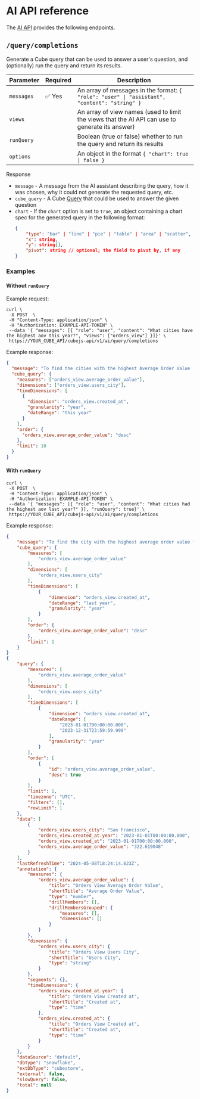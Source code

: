 # AI API reference

The [AI API](/product/apis-integrations/ai-api) provides the following endpoints.

## `/query/completions`

Generate a Cube query that can be used to answer a user's question, and (optionally) run the query and return its results.

| Parameter  | Required | Description                                                                                     |
| ---------- | -------- | ----------------------------------------------------------------------------------------------- |
| `messages` | ✅ Yes   | An array of messages in the format: `{ "role": "user" \| "assistant", "content": "string" }`    |
| `views`    |          | An array of view names (used to limit the views that the AI API can use to generate its answer) |
| `runQuery` |          | Boolean (true or false) whether to run the query and return its results                         |
| `options`  |          | An object in the format `{ "chart": true \| false }`

Response

- `message` - A message from the AI assistant describing the query, how it was chosen, why it could not generate the requested query, etc.
- `cube_query` - A Cube [Query](/product/apis-integrations/rest-api/query-format) that could be used to answer the given question
- `chart` - If the `chart` option is set to `true`, an object containing a chart spec for the generated query in the following format:
    ```json
    {
        "type": "bar" | "line" | "pie" | "table" | "area" | "scatter",
        "x": string,
        "y": string[],
        "pivot": string // optional; the field to pivot by, if any
    }
    ```

### Examples

#### Without `runQuery`

Example request:

```bash{outputLines: 1,3-9,11-15}
curl \
 -X POST  \
 -H "Content-Type: application/json" \
 -H "Authorization: EXAMPLE-API-TOKEN" \
 --data '{ "messages": [{ "role": "user", "content": "What cities have the highest aov this year?", "views": ["orders_view"] }]}' \
 https://YOUR_CUBE_API/cubejs-api/v1/ai/query/completions
```

Example response:

```json
{
  "message": "To find the cities with the highest Average Order Value (AOV) this year, we can use the Orders View. This query will aggregate data to calculate the average order value per city for the current year.",
  "cube_query": {
    "measures": ["orders_view.average_order_value"],
    "dimensions": ["orders_view.users_city"],
    "timeDimensions": [
      {
        "dimension": "orders_view.created_at",
        "granularity": "year",
        "dateRange": "this year"
      }
    ],
    "order": {
      "orders_view.average_order_value": "desc"
    },
    "limit": 10
  }
}
```

#### With `runQuery`

```bash{outputLines: 1,3-9,11-15}
curl \
 -X POST  \
 -H "Content-Type: application/json" \
 -H "Authorization: EXAMPLE-API-TOKEN" \
 --data '{ "messages": [{ "role": "user", "content": "What cities had the highest aov last year?" }], "runQuery": true}' \
 https://YOUR_CUBE_API/cubejs-api/v1/ai/query/completions
```

Example response:

```json
{
    "message": "To find the city with the highest average order value for last year, we'll analyze the data by city and calculate the average order value for each. The query will group the results by users' city and sort them to identify the city with the highest average order value.",
    "cube_query": {
        "measures": [
            "orders_view.average_order_value"
        ],
        "dimensions": [
            "orders_view.users_city"
        ],
        "timeDimensions": [
            {
                "dimension": "orders_view.created_at",
                "dateRange": "last year",
                "granularity": "year"
            }
        ],
        "order": {
            "orders_view.average_order_value": "desc"
        },
        "limit": 1
    }
}
{
    "query": {
        "measures": [
            "orders_view.average_order_value"
        ],
        "dimensions": [
            "orders_view.users_city"
        ],
        "timeDimensions": [
            {
                "dimension": "orders_view.created_at",
                "dateRange": [
                    "2023-01-01T00:00:00.000",
                    "2023-12-31T23:59:59.999"
                ],
                "granularity": "year"
            }
        ],
        "order": [
            {
                "id": "orders_view.average_order_value",
                "desc": true
            }
        ],
        "limit": 1,
        "timezone": "UTC",
        "filters": [],
        "rowLimit": 1
    },
    "data": [
        {
            "orders_view.users_city": "San Francisco",
            "orders_view.created_at.year": "2023-01-01T00:00:00.000",
            "orders_view.created_at": "2023-01-01T00:00:00.000",
            "orders_view.average_order_value": "322.619048"
        }
    ],
    "lastRefreshTime": "2024-05-08T18:24:14.623Z",
    "annotation": {
        "measures": {
            "orders_view.average_order_value": {
                "title": "Orders View Average Order Value",
                "shortTitle": "Average Order Value",
                "type": "number",
                "drillMembers": [],
                "drillMembersGrouped": {
                    "measures": [],
                    "dimensions": []
                }
            }
        },
        "dimensions": {
            "orders_view.users_city": {
                "title": "Orders View Users City",
                "shortTitle": "Users City",
                "type": "string"
            }
        },
        "segments": {},
        "timeDimensions": {
            "orders_view.created_at.year": {
                "title": "Orders View Created at",
                "shortTitle": "Created at",
                "type": "time"
            },
            "orders_view.created_at": {
                "title": "Orders View Created at",
                "shortTitle": "Created at",
                "type": "time"
            }
        }
    },
    "dataSource": "default",
    "dbType": "snowflake",
    "extDbType": "cubestore",
    "external": false,
    "slowQuery": false,
    "total": null
}
```

